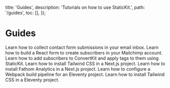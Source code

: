 
  title: 'Guides',
  description: 'Tutorials on how to use StaticKit.',
  path: '/guides',
  toc: [],
});

# Guides

<GuideItem title="How To Build a Contact Form with React" href="/guides/contact-form-react">
  Learn how to collect contact form submissions in your email inbox.
</GuideItem>

<GuideItem title="How To Build a Mailchimp Form with React" href="/guides/mailchimp-react">
  Learn how to build a React form to create subscribers in your Mailchimp account.
</GuideItem>

<GuideItem title="How To Build a ConvertKit Form with React" href="/guides/convertkit-react">
  Learn how to add subscribers to ConvertKit and apply tags to them using StaticKit.
</GuideItem>

<GuideItem title="How To Use Tailwind CSS with Next.js" href="/guides/next-js-tailwind">
  Learn how to install Tailwind CSS in a Next.js project.
</GuideItem>

<GuideItem title="How To Use Fathom Analytics with Next.js" href="/guides/fathom-analytics-next-js">
  Learn how to install Fathom Analytics in a Next.js project.
</GuideItem>

<GuideItem title="How To Use Webpack in an Eleventy Project" href="/guides/eleventy-webpack">
  Learn how to configure a Webpack build pipeline for an Eleventy project.
</GuideItem>

<GuideItem title="How To Use Tailwind CSS with Eleventy" href="/guides/eleventy-tailwind">
  Learn how to install Tailwind CSS in a Eleventy project.
</GuideItem>
